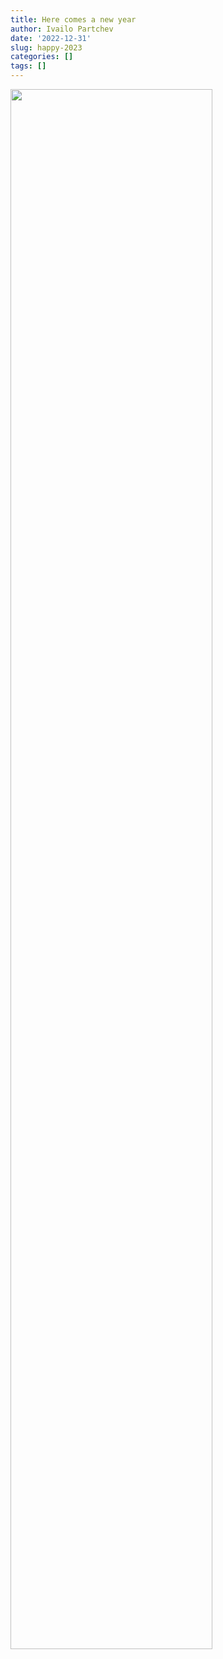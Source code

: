 ```yaml
---
title: Here comes a new year
author: Ivailo Partchev
date: '2022-12-31'
slug: happy-2023
categories: []
tags: []
---
```


![](img/2023.svg){width=80%}

